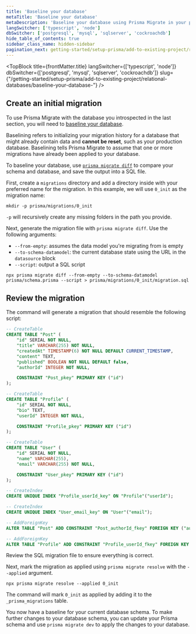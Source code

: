 ```yaml
---
title: 'Baseline your database'
metaTitle: 'Baseline your database'
metaDescription: 'Baseline your database using Prisma Migrate in your project'
langSwitcher: ['typescript', 'node']
dbSwitcher: ['postgresql', 'mysql', 'sqlserver', 'cockroachdb']
hide_table_of_contents: true
sidebar_class_name: hidden-sidebar
pagination_next: getting-started/setup-prisma/add-to-existing-project/relational-databases/install-prisma-client-node-postgresql
---
```


<TopBlock
  title={frontMatter.title}
  langSwitcher={['typescript', 'node']}
  dbSwitcher={['postgresql', 'mysql', 'sqlserver', 'cockroachdb']}
  slug={"/getting-started/setup-prisma/add-to-existing-project/relational-databases/baseline-your-database-"}
 />


## Create an initial migration

To use Prisma Migrate with the database you introspected in the last section, you will need to [baseline your database](/orm/prisma-migrate/getting-started).

Baselining refers to initializing your migration history for a database that might already contain data and **cannot be reset**, such as your production database. Baselining tells Prisma Migrate to assume that one or more migrations have already been applied to your database.

To baseline your database, use [`prisma migrate diff`](/orm/reference/prisma-cli-reference#migrate-diff) to compare your schema and database, and save the output into a SQL file.

First, create a `migrations` directory and add a directory inside with your preferred name for the migration. In this example, we will use `0_init` as the migration name:

```terminal
mkdir -p prisma/migrations/0_init
```

<Admonition type="info">

`-p` will recursively create any missing folders in the path you provide.

</Admonition>

Next, generate the migration file with `prisma migrate diff`. Use the following arguments:

- `--from-empty`: assumes the data model you're migrating from is empty
- `--to-schema-datamodel`: the current database state using the URL in the `datasource` block
- `--script`: output a SQL script

```terminal wrap
npx prisma migrate diff --from-empty --to-schema-datamodel prisma/schema.prisma --script > prisma/migrations/0_init/migration.sql
```

## Review the migration

The command will generate a migration that should resemble the following script:

```sql file=prisma/migrations/0_init/migration.sql
-- CreateTable
CREATE TABLE "Post" (
    "id" SERIAL NOT NULL,
    "title" VARCHAR(255) NOT NULL,
    "createdAt" TIMESTAMP(6) NOT NULL DEFAULT CURRENT_TIMESTAMP,
    "content" TEXT,
    "published" BOOLEAN NOT NULL DEFAULT false,
    "authorId" INTEGER NOT NULL,

    CONSTRAINT "Post_pkey" PRIMARY KEY ("id")
);

-- CreateTable
CREATE TABLE "Profile" (
    "id" SERIAL NOT NULL,
    "bio" TEXT,
    "userId" INTEGER NOT NULL,

    CONSTRAINT "Profile_pkey" PRIMARY KEY ("id")
);

-- CreateTable
CREATE TABLE "User" (
    "id" SERIAL NOT NULL,
    "name" VARCHAR(255),
    "email" VARCHAR(255) NOT NULL,

    CONSTRAINT "User_pkey" PRIMARY KEY ("id")
);

-- CreateIndex
CREATE UNIQUE INDEX "Profile_userId_key" ON "Profile"("userId");

-- CreateIndex
CREATE UNIQUE INDEX "User_email_key" ON "User"("email");

-- AddForeignKey
ALTER TABLE "Post" ADD CONSTRAINT "Post_authorId_fkey" FOREIGN KEY ("authorId") REFERENCES "User"("id") ON DELETE NO ACTION ON UPDATE NO ACTION;

-- AddForeignKey
ALTER TABLE "Profile" ADD CONSTRAINT "Profile_userId_fkey" FOREIGN KEY ("userId") REFERENCES "User"("id") ON DELETE NO ACTION ON UPDATE NO ACTION;
```

Review the SQL migration file to ensure everything is correct.

Next, mark the migration as applied using `prisma migrate resolve` with the `--applied` argument.

```terminal
npx prisma migrate resolve --applied 0_init
```

The command will mark `0_init` as applied by adding it to the `_prisma_migrations` table.

You now have a baseline for your current database schema. To make further changes to your database schema, you can update your Prisma schema and use `prisma migrate dev` to apply the changes to your database.

